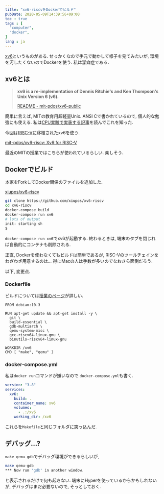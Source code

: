 ```yaml
---
title: "xv6-riscvをDockerでビルド"
pubDate: 2020-05-09T14:39:56+09:00
toc : true
tags : [
  "computer",
  "docker",
]
lang : ja
---
```


[xv6](https://ja.wikipedia.org/wiki/Xv6)というものがある.
せっかくなので手元で動かして様子を見てみたいが,
環境を汚したくないのでDockerを使う.
私は潔癖症である.

## xv6とは

> **xv6 is a re-implementation of Dennis Ritchie's and Ken Thompson's Unix
Version 6 (v6).**
>
> [README - mit-pdos/xv6-public](https://github.com/mit-pdos/xv6-public/blob/master/README)

簡単に言えば,
MITの教育用超軽量Unix.
ANSI Cで書かれているので,
個人的な勉強にも使える.
私は[CPU実験で実装する記事](http://nullpo-head.hateblo.jp/entry/2015/03/24/205419)を読んでこれを知った.

今回は[RISC-V](https://ja.wikipedia.org/wiki/RISC-V)に移植されたxv6を使う.

[mit-pdos/xv6-riscv: Xv6 for RISC-V](https://github.com/mit-pdos/xv6-riscv/blob/riscv/README)

最近のMITの授業ではこちらが使われているらしい.
楽しそう.

## Dockerでビルド

本家をForkしてDocker関係のファイルを追加した.

[xiupos/xv6-riscv](https://github.com/xiupos/xv6-riscv)

```bash
git clone https://github.com/xiupos/xv6-riscv
cd xv6-riscv
docker-compose build
docker-compose run xv6
# lots of output
init: starting sh
$
```

`docker-compose run xv6`でxv6が起動する.
終わるときは, 端末のタブを閉じれば自動的にコンテナも削除される.

正直, Dockerを使わなくてもビルドは簡単であるが,
RISC-Vのツールチェインをわざわざ用意するのは...
得にMacの人は手数が多いのでなおさら面倒だろう.

以下, 変更点.

### Dockerfile

ビルドについては[授業のページ](https://pdos.csail.mit.edu/6.828/2019/tools.html)が詳しい.

```docker
FROM debian:10.3

RUN apt-get update && apt-get install -y \
  git \
  build-essential \
  gdb-multiarch \
  qemu-system-misc \
  gcc-riscv64-linux-gnu \
  binutils-riscv64-linux-gnu

WORKDIR /xv6
CMD [ "make", "qemu" ]
```

### docker-compose.yml

私は`docker run`コマンドが嫌いなので
`docker-compose.yml`も書く.

```yaml
version: "3.8"
services:
  xv6:
    build: .
    container_name: xv6
    volumes:
      - .:/xv6
    working_dir: /xv6
```

これらを`Makefile`と同じフォルダに突っ込んだ.

## デバッグ...?

`make qemu-gdb`でデバッグ環境ができるらしいが,

```bash
make qemu-gdb
*** Now run 'gdb' in another window.
```

と表示されるだけで何も起きない.
端末にHyperを使っているからかもしれないが,
デバッグはまだ必要ないので, そっとしておく.
